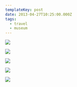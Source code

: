 ```yaml
---
templateKey: post
date: 2013-04-27T10:25:00.000Z
tags:
  - travel
  - museum
---
```

![](../../assets/photos/20130427-IMG_5214.jpg)

![](../../assets/photos/20130427-IMG_5157.jpg)

![](../../assets/photos/20130427-IMG_5229.jpg)

![](../../assets/photos/20130427-IMG_5199.jpg)

![](../../assets/photos/20130427-IMG_5244.jpg)

